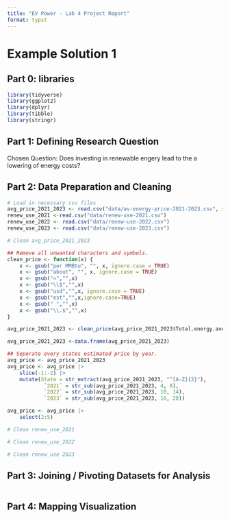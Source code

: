 ```yaml
---
title: "EV Power - Lab 4 Project Report"
format: typst
---
```


# Example Solution 1

## **Part 0: libraries**

```r
library(tidyverse)
library(ggplot2)
library(dplyr)
library(tibble)
library(stringr)
```

## **Part 1:** **Defining Research Question**

Chosen Question: Does investing in renewable engery lead to the a lowering of energy costs?

## **Part 2: Data Preparation and Cleaning**

```r
# Load in necessary csv files
avg_price_2021_2023 <- read.csv("data/av-energy-price-2021-2023.csv", stringsAsFactors = FALSE)
renew_use_2021 <-read.csv("data/renew-use-2021.csv")
renew_use_2022 <- read.csv("data/renew-use-2022.csv")
renew_use_2023 <- read.csv("data/renew-use-2023.csv")

# Clean avg_price_2021_2023

## Remove all unwanted characters and symbols. 
clean_price <- function(x) {
    x <- gsub("per MMBtu", "", x, ignore.case = TRUE)
    x <- gsub("about", "", x, ignore.case = TRUE)
    x <- gsub("≈","",x)
    x <- gsub("\\$","",x)
    x <- gsub("usd","",x, ignore.case = TRUE)
    x <- gsub("est","",x,ignore.case=TRUE)
    x <- gsub(" ","",x)
    x <- gsub("\\.$","",x)
}

avg_price_2021_2023 <- clean_price(avg_price_2021_2023$Total.energy.average.price..dollars.per.million.Btu...)

avg_price_2021_2023 <-data.frame(avg_price_2021_2023)

## Seperate every states estimated price by year.
avg_price <- avg_price_2021_2023
avg_price <- avg_price |>
    slice(-1:-2) |>
    mutate(State = str_extract(avg_price_2021_2023, "^[A-Z]{2}"),
            `2021` = str_sub(avg_price_2021_2023, 4, 8),
            `2022` = str_sub(avg_price_2021_2023, 10, 14),
            `2023` = str_sub(avg_price_2021_2023, 16, 20))

avg_price <- avg_price |>
    select(2:5)

# Clean renew_use_2021

# Clean renew_use_2022

# Clean renew_use 2023


```

## **Part 3: Joining / Pivoting Datasets for Analysis**

```r

```

## **Part 4: Mapping Visualization**

```r

```